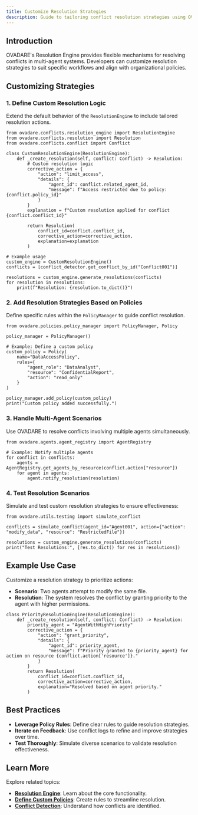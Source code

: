 ```yaml
---
title: Customize Resolution Strategies
description: Guide to tailoring conflict resolution strategies using OVADARE's Resolution Engine.
---
```


## Introduction

OVADARE's Resolution Engine provides flexible mechanisms for resolving conflicts in multi-agent systems. Developers can customize resolution strategies to suit specific workflows and align with organizational policies.

## Customizing Strategies

### 1. Define Custom Resolution Logic

Extend the default behavior of the `ResolutionEngine` to include tailored resolution actions.

```
from ovadare.conflicts.resolution_engine import ResolutionEngine
from ovadare.conflicts.resolution import Resolution
from ovadare.conflicts.conflict import Conflict

class CustomResolutionEngine(ResolutionEngine):
    def _create_resolution(self, conflict: Conflict) -> Resolution:
        # Custom resolution logic
        corrective_action = {
            "action": "limit_access",
            "details": {
                "agent_id": conflict.related_agent_id,
                "message": f"Access restricted due to policy: {conflict.policy_id}"
            }
        }
        explanation = f"Custom resolution applied for conflict {conflict.conflict_id}"
        
        return Resolution(
            conflict_id=conflict.conflict_id,
            corrective_action=corrective_action,
            explanation=explanation
        )

# Example usage
custom_engine = CustomResolutionEngine()
conflicts = [conflict_detector.get_conflict_by_id("Conflict001")]

resolutions = custom_engine.generate_resolutions(conflicts)
for resolution in resolutions:
    print(f"Resolution: {resolution.to_dict()}")
```

### 2. Add Resolution Strategies Based on Policies

Define specific rules within the `PolicyManager` to guide conflict resolution.

```
from ovadare.policies.policy_manager import PolicyManager, Policy

policy_manager = PolicyManager()

# Example: Define a custom policy
custom_policy = Policy(
    name="DataAccessPolicy",
    rules={
        "agent_role": "DataAnalyst",
        "resource": "ConfidentialReport",
        "action": "read_only"
    }
)

policy_manager.add_policy(custom_policy)
print("Custom policy added successfully.")
```

### 3. Handle Multi-Agent Scenarios

Use OVADARE to resolve conflicts involving multiple agents simultaneously.

```
from ovadare.agents.agent_registry import AgentRegistry

# Example: Notify multiple agents
for conflict in conflicts:
    agents = AgentRegistry.get_agents_by_resource(conflict.action["resource"])
    for agent in agents:
        agent.notify_resolution(resolution)
```

### 4. Test Resolution Scenarios

Simulate and test custom resolution strategies to ensure effectiveness:

```
from ovadare.utils.testing import simulate_conflict

conflicts = simulate_conflict(agent_id="Agent001", action={"action": "modify_data", "resource": "RestrictedFile"})

resolutions = custom_engine.generate_resolutions(conflicts)
print("Test Resolutions:", [res.to_dict() for res in resolutions])
```

## Example Use Case

Customize a resolution strategy to prioritize actions:

- **Scenario**: Two agents attempt to modify the same file.
- **Resolution**: The system resolves the conflict by granting priority to the agent with higher permissions.

```
class PriorityResolutionEngine(ResolutionEngine):
    def _create_resolution(self, conflict: Conflict) -> Resolution:
        priority_agent = "AgentWithHighPriority"
        corrective_action = {
            "action": "grant_priority",
            "details": {
                "agent_id": priority_agent,
                "message": f"Priority granted to {priority_agent} for action on resource {conflict.action['resource']}."
            }
        }
        return Resolution(
            conflict_id=conflict.conflict_id,
            corrective_action=corrective_action,
            explanation="Resolved based on agent priority."
        )
```

## Best Practices

- **Leverage Policy Rules**: Define clear rules to guide resolution strategies.
- **Iterate on Feedback**: Use conflict logs to refine and improve strategies over time.
- **Test Thoroughly**: Simulate diverse scenarios to validate resolution effectiveness.

## Learn More

Explore related topics:
- **[Resolution Engine](resolution-engine)**: Learn about the core functionality.
- **[Define Custom Policies](define-custom-policies)**: Create rules to streamline resolution.
- **[Conflict Detection](conflict-detection)**: Understand how conflicts are identified.
